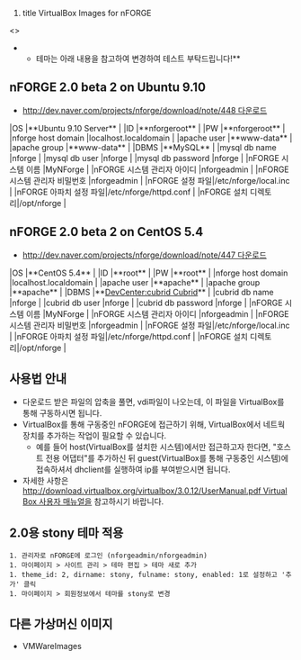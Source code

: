 #title VirtualBox Images for nFORGE

<<TableOfContents>>

**테마는 아래 내용을 참고하여 변경하여 테스트 부탁드립니다!**

== nFORGE 2.0 beta 2 on Ubuntu 9.10 ==
* [[http://dev.naver.com/projects/nforge/download/note/448 다운로드]]
|OS |**Ubuntu 9.10 Server** |
|ID |**nforgeroot** |
|PW |**nforgeroot** |
|nforge host domain |localhost.localdomain |
|apache user |**www-data** |
|apache group |**www-data** |
|DBMS |**MySQL** |
|mysql db name |nforge |
|mysql db user |nforge |
|mysql db password |nforge |
|nFORGE 시스템 이름 |MyNForge |
|nFORGE 시스템 관리자 아이디 |nforgeadmin |
|nFORGE 시스템 관리자 비밀번호 |nforgeadmin  |
|nFORGE 설정 파일|/etc/nforge/local.inc |
|nFORGE 아파치 설정 파일|/etc/nforge/httpd.conf |
|nFORGE 설치 디렉토리|/opt/nforge |

== nFORGE 2.0 beta 2 on CentOS 5.4 ==
* [[http://dev.naver.com/projects/nforge/download/note/447 다운로드]]
|OS |**CentOS 5.4** |
|ID |**root** |
|PW |**root** |
|nforge host domain |localhost.localdomain |
|apache user |**apache** |
|apache group |**apache** |
|DBMS |**[[DevCenter:cubrid Cubrid]]** |
|cubrid db name |nforge |
|cubrid db user |nforge |
|cubrid db password |nforge |
|nFORGE 시스템 이름 |MyNForge |
|nFORGE 시스템 관리자 아이디 |nforgeadmin |
|nFORGE 시스템 관리자 비밀번호 |nforgeadmin  |
|nFORGE 설정 파일|/etc/nforge/local.inc |
|nFORGE 아파치 설정 파일|/etc/nforge/httpd.conf |
|nFORGE 설치 디렉토리|/opt/nforge |

== 사용법 안내 ==
* 다운로드 받은 파일의 압축을 풀면, vdi파일이 나오는데, 이 파일을 VirtualBox를 통해 구동하시면 됩니다.
* VirtualBox를 통해 구동중인 nFORGE에 접근하기 위해, VirtualBox에서 네트웍 장치를 추가하는 작업이 필요할 수 있습니다. 
** 예를 들어 host(VirtualBox를 설치한 시스템)에서만 접근하고자 한다면, "호스트 전용 어댑터"를 추가하신 뒤 guest(VirtualBox를 통해 구동중인 시스템)에 접속하셔서 dhclient를 실행하여 ip를 부여받으시면 됩니다.
* 자세한 사항은 [[http://download.virtualbox.org/virtualbox/3.0.12/UserManual.pdf Virtual Box 사용자 매뉴얼]]을 참고하시기 바랍니다.

== 2.0용 stony 테마 적용 ==
 1. 관리자로 nFORGE에 로그인 (nforgeadmin/nforgeadmin)
 1. 마이페이지 > 사이트 관리 > 테마 편집 > 테마 새로 추가
 1. theme_id: 2, dirname: stony, fulname: stony, enabled: 1로 설정하고 '추가' 클릭
 1. 마이페이지 > 회원정보에서 테마를 stony로 변경

== 다른 가상머신 이미지 ==
* VMWareImages
